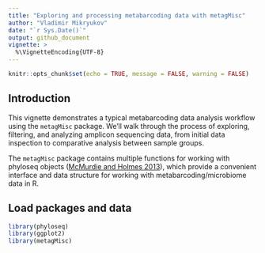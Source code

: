 ```yaml
---
title: "Exploring and processing metabarcoding data with metagMisc"
author: "Vladimir Mikryukov"
date: "`r Sys.Date()`"
output: github_document
vignette: >
  %\VignetteEncoding{UTF-8}
---
```


```r
knitr::opts_chunk$set(echo = TRUE, message = FALSE, warning = FALSE)
```

## Introduction

This vignette demonstrates a typical metabarcoding data analysis workflow using the `metagMisc` package. 
We'll walk through the process of exploring, filtering, and analyzing amplicon sequencing data, 
from initial data inspection to comparative analysis between sample groups.

The `metagMisc` package contains multiple functions for working with phyloseq objects 
([McMurdie and Holmes 2013](https://journals.plos.org/plosone/article?id=10.1371/journal.pone.0061217)), 
which provide a convenient interface and data structure for working with metabarcoding/microbiome data in R. 


## Load packages and data

```r
library(phyloseq)
library(ggplot2)
library(metagMisc)
```
